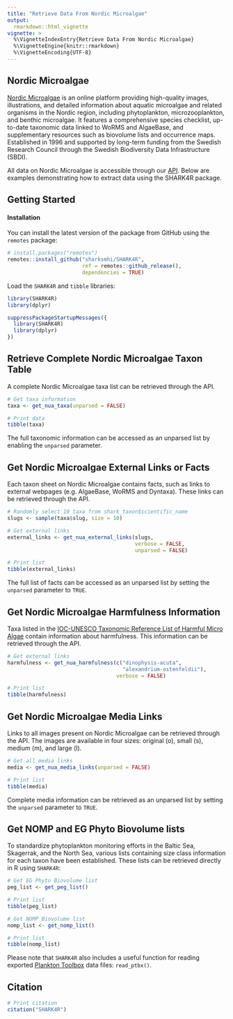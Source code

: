 ```yaml
---
title: "Retrieve Data From Nordic Microalgae"
output:
  rmarkdown::html_vignette
vignette: >
  %\VignetteIndexEntry{Retrieve Data From Nordic Microalgae}
  %\VignetteEngine{knitr::rmarkdown}
  %\VignetteEncoding{UTF-8}
---
```


## Nordic Microalgae

[Nordic Microalgae](https://nordicmicroalgae.org/) is an online platform providing high-quality images, illustrations, and detailed information about aquatic microalgae and related organisms in the Nordic region, including phytoplankton, microzooplankton, and benthic microalgae. It features a comprehensive species checklist, up-to-date taxonomic data linked to WoRMS and AlgaeBase, and supplementary resources such as biovolume lists and occurrence maps. Established in 1996 and supported by long-term funding from the Swedish Research Council through the Swedish Biodiversity Data Infrastructure (SBDI).

All data on Nordic Microalgae is accessible through our [API](https://nordicmicroalgae.org/api/). Below are examples demonstrating how to extract data using the SHARK4R package.

## Getting Started

#### Installation

You can install the latest version of the package from GitHub using the `remotes` package:
```r
# install.packages("remotes")
remotes::install_github("sharksmhi/SHARK4R",
                        ref = remotes::github_release(),
                        dependencies = TRUE)
```

Load the `SHARK4R` and `tibble` libraries:
```r
library(SHARK4R)
library(dplyr)
```

```r
suppressPackageStartupMessages({
  library(SHARK4R)
  library(dplyr)
})
```

## Retrieve Complete Nordic Microalgae Taxon Table

A complete Nordic Microalgae taxa list can be retrieved through the API.

```r
# Get taxa information
taxa <- get_nua_taxa(unparsed = FALSE)

# Print data
tibble(taxa)
```

The full taxonomic information can be accessed as an unparsed list by enabling the `unparsed` parameter.

## Get Nordic Microalgae External Links or Facts

Each taxon sheet on Nordic Microalgae contains facts, such as links to external webpages (e.g. AlgaeBase, WoRMS and Dyntaxa). These links can be retrieved through the API.

```r
# Randomly select 10 taxa from shark_taxon$scientific_name
slugs <- sample(taxa$slug, size = 10)

# Get external links
external_links <- get_nua_external_links(slugs, 
                                         verbose = FALSE, 
                                         unparsed = FALSE)

# Print list
tibble(external_links)
```

The full list of facts can be accessed as an unparsed list by setting the `unparsed` parameter to `TRUE`.

## Get Nordic Microalgae Harmfulness Information

Taxa listed in the [IOC-UNESCO Taxonomic Reference List of Harmful Micro Algae](https://www.marinespecies.org/hab/) contain information about harmfulness. This information can be retrieved through the API.

```r
# Get external links
harmfulness <- get_nua_harmfulness(c("dinophysis-acuta", 
                                     "alexandrium-ostenfeldii"), 
                                   verbose = FALSE)

# Print list
tibble(harmfulness)
```

## Get Nordic Microalgae Media Links

Links to all images present on Nordic Microalgae can be retrieved through the API. The images are available in four sizes: original (o), small (s), medium (m), and large (l).

```r
# Get all media links
media <- get_nua_media_links(unparsed = FALSE)

# Print list
tibble(media)
```

Complete media information can be retrieved as an unparsed list by setting the `unparsed` parameter to `TRUE`.

## Get NOMP and EG Phyto Biovolume lists

To standardize phytoplankton monitoring efforts in the Baltic Sea, Skagerrak, and the North Sea, various lists containing size class information for each taxon have been established. These lists can be retrieved directly in R using `SHARK4R`:

```r
# Get EG Phyto Biovolume list
peg_list <- get_peg_list()

# Print list
tibble(peg_list)

# Get NOMP Biovolume list
nomp_list <- get_nomp_list()

# Print list
tibble(nomp_list)
```

Please note that `SHARK4R` also includes a useful function for reading exported [Plankton Toolbox](https://nordicmicroalgae.org/plankton-toolbox/) data files: `read_ptbx()`.

## Citation

```r
# Print citation
citation("SHARK4R")
```
